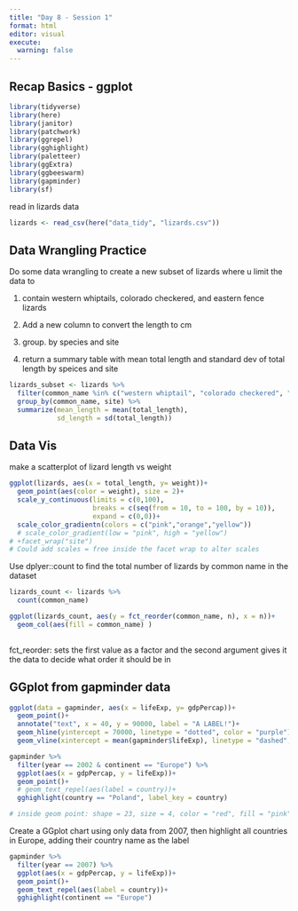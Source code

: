 ```yaml
---
title: "Day 8 - Session 1"
format: html
editor: visual
execute: 
  warning: false
---
```


## Recap Basics - ggplot

```r
library(tidyverse)
library(here)
library(janitor)
library(patchwork)
library(ggrepel)
library(gghighlight)
library(paletteer)
library(ggExtra)
library(ggbeeswarm)
library(gapminder)
library(sf)
```

read in lizards data

```r

lizards <- read_csv(here("data_tidy", "lizards.csv"))
```

## Data Wrangling Practice

Do some data wrangling to create a new subset of lizards where u limit the data to

1.  contain western whiptails, colorado checkered, and eastern fence lizards

2.  Add a new column to convert the length to cm

3.  group. by species and site

4.  return a summary table with mean total length and standard dev of total length by speices and site

```r
lizards_subset <- lizards %>% 
  filter(common_name %in% c("western whiptail", "colorado checkered", "eastern fence")) %>%   mutate(total_length_cm = total_length/10) %>% 
  group_by(common_name, site) %>% 
  summarize(mean_length = mean(total_length),
            sd_length = sd(total_length))
```

## Data Vis

make a scatterplot of lizard length vs weight

```r
ggplot(lizards, aes(x = total_length, y= weight))+
  geom_point(aes(color = weight), size = 2)+
  scale_y_continuous(limits = c(0,100),
                     breaks = c(seq(from = 10, to = 100, by = 10)),
                     expand = c(0,0))+
  scale_color_gradientn(colors = c("pink","orange","yellow"))
  # scale_color_gradient(low = "pink", high = "yellow")
# +facet_wrap("site") 
# Could add scales = free inside the facet wrap to alter scales
```

Use dplyer::count to find the total number of lizards by common name in the dataset

```r
lizards_count <- lizards %>% 
  count(common_name)

ggplot(lizards_count, aes(y = fct_reorder(common_name, n), x = n))+
  geom_col(aes(fill = common_name) )
  
```

fct_reorder: sets the first value as a factor and the second argument gives it the data to decide what order it should be in

## GGplot from gapminder data

```r
ggplot(data = gapminder, aes(x = lifeExp, y= gdpPercap))+
  geom_point()+
  annotate("text", x = 40, y = 90000, label = "A LABEL!")+
  geom_hline(yintercept = 70000, linetype = "dotted", color = "purple")+
  geom_vline(xintercept = mean(gapminder$lifeExp), linetype = "dashed", color = "green")
```

```r
gapminder %>% 
  filter(year == 2002 & continent == "Europe") %>% 
  ggplot(aes(x = gdpPercap, y = lifeExp))+
  geom_point()+
  # geom_text_repel(aes(label = country))+
  gghighlight(country == "Poland", label_key = country)

# inside geom point: shape = 23, size = 4, color = "red", fill = "pink"
```

Create a GGplot chart using only data from 2007, then highlight all countries in Europe, adding their country name as the label

```r
gapminder %>% 
  filter(year == 2007) %>% 
  ggplot(aes(x = gdpPercap, y = lifeExp))+
  geom_point()+
  geom_text_repel(aes(label = country))+
  gghighlight(continent == "Europe")
```
